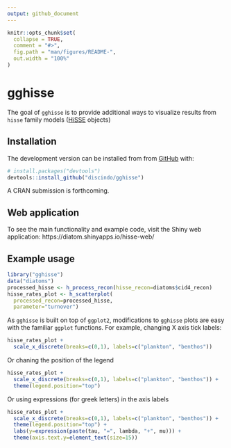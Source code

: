 ```yaml
---
output: github_document
---
```


<!-- README.md is generated from README.Rmd. Please edit that file -->

```r
knitr::opts_chunk$set(
  collapse = TRUE,
  comment = "#>",
  fig.path = "man/figures/README-",
  out.width = "100%"
)
```

# gghisse

<!-- badges: start -->
<!-- badges: end -->

The goal of `gghisse` is to provide additional ways to visualize results from `hisse` family models ([HiSSE](https://cran.r-project.org/web/packages/hisse/index.html) objects)

## Installation

<!-- You can install the released version of `gghisse` from [CRAN](https://CRAN.R-project.org) with: -->

<!-- ``` r -->
<!-- install.packages("gghisse") -->
<!-- ``` -->

The development version can be installed from from [GitHub](https://github.com/) with:

``` r
# install.packages("devtools")
devtools::install_github("discindo/gghisse")
```

A CRAN submission is forthcoming.

## Web application

To see the main functionality and example code, visit the Shiny web application: https://diatom.shinyapps.io/hisse-web/

## Example usage

``` r
library("gghisse")
data("diatoms")
processed_hisse <- h_process_recon(hisse_recon=diatoms$cid4_recon)
hisse_rates_plot <- h_scatterplot(
  processed_recon=processed_hisse,
  parameter="turnover")
```


As `gghisse` is built on top of `ggplot2`, modifications to `gghisse` plots are easy with the familiar `ggplot` functions. For example, changing X axis tick labels:

``` r
hisse_rates_plot +
  scale_x_discrete(breaks=c(0,1), labels=c("plankton", "benthos"))
```

Or chaning the  position of the legend

``` r
hisse_rates_plot +
  scale_x_discrete(breaks=c(0,1), labels=c("plankton", "benthos")) +
  theme(legend.position="top")
```

Or using expressions (for greek letters) in the axis labels

``` r
hisse_rates_plot +
  scale_x_discrete(breaks=c(0,1), labels=c("plankton", "benthos")) +
  theme(legend.position="top") +
  labs(y=expression(paste(tau, "=", lambda, "+", mu))) +
  theme(axis.text.y=element_text(size=15))
```
